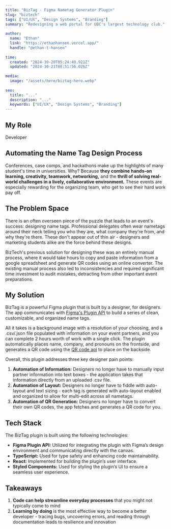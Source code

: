```yaml
---
title: "BizTag - Figma Nametag Generator Plugin"
slug: "biztech"
tags: ["UI/UX", "Design Systems", "Branding"]
summary: "Redesigning a web portal for UBC's largest technology club."
 
author:
  name: "Ethan"
  link: "https://ethanhansen.vercel.app/"
  handle: "@ethan-t-hansen"
 
time:
  created: "2024-10-20T05:24:40.921Z"
  updated: "2024-10-21T08:51:56.026Z"
 
media:
  image: "/assets/hero/biztag-hero.webp"
 
seo:
  title: "..."
  description: "..."
  keywords: ["UI/UX", "Design Systems", "Branding"]
---
```


## My Role
Developer

## Automating the Name Tag Design Process

Conferences, case comps, and hackathons make up the highlights of many student's time in universities. Why? Because **they combine hands-on learning, creativity, teamwork, networking,** and the **thrill of solving real-world challenges in a lively, collaborative environment.** These events are especially rewarding for the organizing team, who get to see their hard work pay off.

## The Problem Space

There is an often overseen piece of the puzzle that leads to an event's success: designing name tags. Professional delegates often wear nametags around their neck telling you who they are, what company they're from, and why they're there. These don't appear out of thin air - designers and marketing students alike are the force behind these designs. 

BizTech's previous solution for designing these was an entirely manual process, where it would take hours to copy and paste information from a google spreadsheet and generate QR codes using an online converter. The existing manual process also led to inconsistencies and required significant time investment to audit mistakes, detracting from other important event preparations.

## My Solution

BizTag is a powerful Figma plugin that is built by a designer, for designers. The app communicates with [Figma's Plugin API](https://www.figma.com/plugin-docs/api/api-reference/) to build a series of clean, customizable, and organized name tags.

All it takes is a background image with a resolution of your choosing, and a .csv/.json file populated with information on your event partners, and you can complete 2 hours worth of work with a single click. The plugin automatically places name, company, and pronouns on the frontside, and generates a QR code using the [QR code api](https://goqr.me/api/) to place on the backside.

Overall, this plugin addresses three key designer pain points:

1. **Automation of Information:** Designers no longer have to manually input partner information into text boxes - the application takes that information directly from an uploaded .csv file.
2. **Automation of Layout:** Designers no longer have to fiddle with auto-layout and text sizing - each tag is generated with auto-layout enabled and organized to allow for multi-edit across all nametags.
3. **Automation of QR Generation:** Designers no longer have to convert their own QR codes, the app fetches and generates a QR code for you.

## Tech Stack

The BizTag plugin is built using the following technologies:

- **Figma Plugin API:** Utilized for integrating the plugin with Figma’s design environment and communicating directly with the canvas.
- **TypeScript:** Used for type safety and enhancing code maintainability.
- **React:** Implemented for building the plugin’s user interface.
- **Styled Components:** Used for styling the plugin’s UI to ensure a seamless user experience.

## Takeaways

1. **Code can help streamline everyday processes** that you might not typically come to mind
2. **Learning by doing** is the most effective way to become a better developer - tracing bugs, uncovering errors, and reading through documentation leads to resilience and innovation